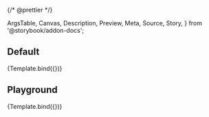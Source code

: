 {/* @prettier */}

  ArgsTable,
  Canvas,
  Description,
  Preview,
  Meta,
  Source,
  Story,
} from '@storybook/addon-docs';


<Meta
  title="Forms (WIP)/FormRadioGroup"
  component={FormRadioGroup}
  argTypes={argTypes}
/>

<Description of={FormRadioGroup} />

## Default

<Canvas>
  <Story
    name="Default"
    args={{
      id: 'defaultradiogroup',
      label: 'The label',
      name: 'radiooptions',
      options: [
        { id: 'one', label: 'one', value: 'one' },
        { id: 'two', label: 'two', value: 'two' },
      ],
    }}
  >
    {Template.bind({})}
  </Story>
</Canvas>

## Playground

<Canvas isColumn>
  <Source language="jsx" story="Playground" />
  <Story
    name="Playground"
    args={{
      id: 'playgroundradiogroup',
      label: 'The label',
      name: 'radiooptions',
      options: [
        { id: 'one', label: 'one', value: 'one' },
        { id: 'two', label: 'two', value: 'two' },
      ],
    }}
  >
    {Template.bind({})}
  </Story>
  <ArgsTable story="Playground" />
</Canvas>
